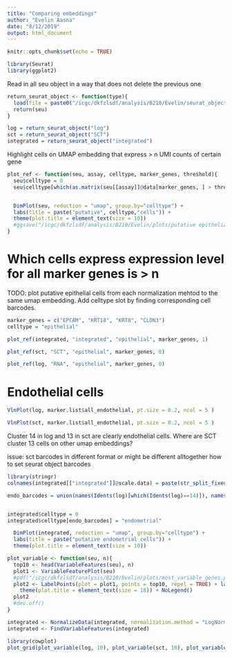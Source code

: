 ```yaml
---
title: "Comparing embeddings"
author: "Evelin Aasna"
date: "8/12/2019"
output: html_document
---
```


```r
knitr::opts_chunk$set(echo = TRUE)
```

```r
library(Seurat)
library(ggplot2)
```


Read in all seu object in a way that does not delete the previous one
```r
return_seurat_object <- function(type){
  load(file = paste0("/icgc/dkfzlsdf/analysis/B210/Evelin/seurat_object/",type,"_seu.RData"))
  return(seu)  
}

log = return_seurat_object("log")
sct = return_seurat_object("SCT")
integrated = return_seurat_object("integrated")
```


Highlight cells on UMAP embedding that express > n UMI counts of certain gene
```r
plot_ref <- function(seu, assay, celltype, marker_genes, threshold){
  seu$celltype = 0
  seu$celltype[which(as.matrix(seu[[assay]]@data[marker_genes, ] > threshold))]=celltype


  DimPlot(seu, reduction = "umap", group.by="celltype") + 
  labs(title = paste("putative", celltype,"cells")) +
  theme(plot.title = element_text(size = 10))
  #ggsave("/icgc/dkfzlsdf/analysis/B210/Evelin/plots/putative epithelial.pdf")
} 
```

# Which cells express expression level for all marker genes is > n 

TODO: plot putative epithelial cells from each normalization mehtod to the same umap embedding.
Add celltype slot by finding corresponding cell barcodes.
```r
marker_genes = c("EPCAM", "KRT18", "KRT8", "CLDN3")
celltype = "epithelial"

plot_ref(integrated, "integrated", "epithelial", marker_genes, 1)
```


```r
plot_ref(sct, "SCT", "epithelial", marker_genes, 0)
```

```r
plot_ref(log, "RNA", "epithelial", marker_genes, 0)
```

# Endothelial cells
```r
VlnPlot(log, marker.list$all_endothelial, pt.size = 0.2, ncol = 5 )
```


```r
VlnPlot(sct, marker.list$all_endothelial, pt.size = 0.2, ncol = 5 )
```

Cluster 14 in log and 13 in sct are clearly endothelial cells. 
Where are SCT cluster 13 cells on other umap embeddings?


issue: sct barcodes in different format or might be different alltogether
how to set seurat object barcodes
```r
library(stringr)
colnames(integrated[["integrated"]]@scale.data) = paste(str_split_fixed(colnames(integrated[["integrated"]]), "_", 2)[,2], str_split_fixed(colnames(integrated[["integrated"]]), "_", 2)[,1], sep = "_") 
```

```r
endo_barcodes = union(names(Idents(log)[which(Idents(log)==14)]), names(Idents(sct)[which(Idents(sct)==13)]))


integrated$celltype = 0
integrated$celltype[endo_barcodes] = "endometrial"

  DimPlot(integrated, reduction = "umap", group.by="celltype") + 
  labs(title = paste("putative endometrial cells")) +
  theme(plot.title = element_text(size = 10))
```

```r
plot_variable <- function(seu, n){
  top10 <- head(VariableFeatures(seu), n)
  plot1 <- VariableFeaturePlot(seu)
  #pdf("/icgc/dkfzlsdf/analysis/B210/Evelin/plots/most_variable_genes.pdf", height = 5, width = 5) 
  plot2 <- LabelPoints(plot = plot1, points = top10, repel = TRUE) + labs(title = "Highly variable genes") +
    theme(plot.title = element_text(size = 18)) + NoLegend()
  plot2
  #dev.off()
}
```

```r
integrated <- NormalizeData(integrated, normalization.method = "LogNormalize")
integrated <- FindVariableFeatures(integrated)
```



```r
library(cowplot)
plot_grid(plot_variable(log, 10), plot_variable(sct, 10), plot_variable(integrated, 10), ncol = 3)
```


